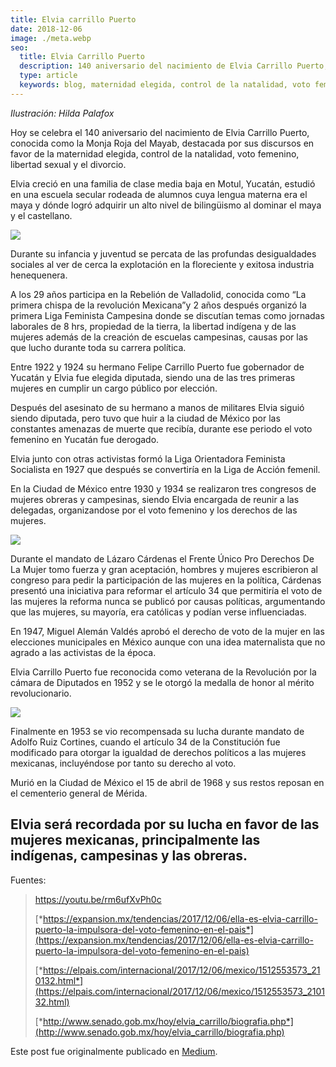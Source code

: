 ```yaml
---
title: Elvia carrillo Puerto
date: 2018-12-06
image: ./meta.webp
seo:
  title: Elvia Carrillo Puerto
  description: 140 aniversario del nacimiento de Elvia Carrillo Puerto, la Monja Roja del Mayab
  type: article
  keywords: blog, maternidad elegida, control de la natalidad, voto femenino, libertad sexual, divorcio 
---
```


*Ilustración: Hilda Palafox*

Hoy se celebra el 140 aniversario del nacimiento de Elvia Carrillo Puerto, conocida como la Monja Roja del Mayab, destacada por sus discursos en favor de la maternidad elegida, control de la natalidad, voto femenino, libertad sexual y el divorcio.

Elvia creció en una familia de clase media baja en Motul, Yucatán, estudió en una escuela secular rodeada de alumnos cuya lengua materna era el maya y dónde logró adquirir un alto nivel de bilingüismo al dominar el maya y el castellano.

![](https://miro.medium.com/v2/resize:fit:534/1*4KnXIbPerj_2fJgZI4D9dw.jpeg)

Durante su infancia y juventud se percata de las profundas desigualdades sociales al ver de cerca la explotación en la floreciente y exitosa industria henequenera.

A los 29 años participa en la Rebelión de Valladolid, conocida como “La primera chispa de la revolución Mexicana”y 2 años después organizó la primera Liga Feminista Campesina donde se discutían temas como jornadas laborales de 8 hrs, propiedad de la tierra, la libertad indígena y de las mujeres además de la creación de escuelas campesinas, causas por las que lucho durante toda su carrera política.

Entre 1922 y 1924 su hermano Felipe Carrillo Puerto fue gobernador de Yucatán y Elvia fue elegida diputada, siendo una de las tres primeras mujeres en cumplir un cargo público por elección.

Después del asesinato de su hermano a manos de militares Elvia siguió siendo diputada, pero tuvo que huir a la ciudad de México por las constantes amenazas de muerte que recibía, durante ese periodo el voto femenino en Yucatán fue derogado.

Elvia junto con otras activistas formó la Liga Orientadora Feminista Socialista en 1927 que después se convertiría en la Liga de Acción femenil.

En la Ciudad de México entre 1930 y 1934 se realizaron tres congresos de mujeres obreras y campesinas, siendo Elvia encargada de reunir a las delegadas, organizandose por el voto femenino y los derechos de las mujeres.

![](https://miro.medium.com/v2/resize:fit:700/1*uFGC7EuBhQz5z7xX4tOU3Q.jpeg)

Durante el mandato de Lázaro Cárdenas el Frente Único Pro Derechos De La Mujer tomo fuerza y gran aceptación, hombres y mujeres escribieron al congreso para pedir la participación de las mujeres en la política, Cárdenas presentó una iniciativa para reformar el artículo 34 que permitiría el voto de las mujeres la reforma nunca se publicó por causas políticas, argumentando que las mujeres, su mayoría, era católicas y podían verse influenciadas.

En 1947, Miguel Alemán Valdés aprobó el derecho de voto de la mujer en las elecciones municipales en México aunque con una idea maternalista que no agrado a las activistas de la época.

Elvia Carrillo Puerto fue reconocida como veterana de la Revolución por la cámara de Diputados en 1952 y se le otorgó la medalla de honor al mérito revolucionario.

![](https://miro.medium.com/v2/resize:fit:700/1*LgqHkoQbmhTiby5tdPtLTg.jpeg)

Finalmente en 1953 se vio recompensada su lucha durante mandato de Adolfo Ruiz Cortines, cuando el artículo 34 de la Constitución fue modificado para otorgar la igualdad de derechos políticos a las mujeres mexicanas, incluyéndose por tanto su derecho al voto.

Murió en la Ciudad de México el 15 de abril de 1968 y sus restos reposan en el cementerio general de Mérida.

## Elvia será recordada por su lucha en favor de las mujeres mexicanas, principalmente las indígenas, campesinas y las obreras.


Fuentes:

> https://youtu.be/rm6ufXvPh0c
> 
> 
> [*https://expansion.mx/tendencias/2017/12/06/ella-es-elvia-carrillo-puerto-la-impulsora-del-voto-femenino-en-el-pais*](https://expansion.mx/tendencias/2017/12/06/ella-es-elvia-carrillo-puerto-la-impulsora-del-voto-femenino-en-el-pais)
> 
> [*https://elpais.com/internacional/2017/12/06/mexico/1512553573_210132.html*](https://elpais.com/internacional/2017/12/06/mexico/1512553573_210132.html)
> 
> [*http://www.senado.gob.mx/hoy/elvia_carrillo/biografia.php*](http://www.senado.gob.mx/hoy/elvia_carrillo/biografia.php)
>

Este post fue originalmente publicado en [Medium](https://medium.com/@AcheZeta).
